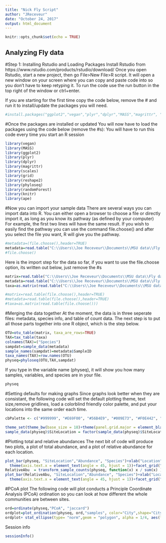 ```yaml
---
title: "Nick Fly Script"
author: "JReceveur"
date: "October 24, 2017"
output: html_document
---
```


```r
knitr::opts_chunk$set(echo = TRUE)
```

## Analyzing Fly data
#Step 1: Installing Rstudio and Loading Packages
Install Rstudio from https://www.rstudio.com/products/rstudio/download/
Once you open Rstudio, start a new project, then go File>New File>R script. It will open a new window on your screen where you can copy and paste code into so you don't have to keep retyping it. To run the code use the run button in the top right of the window or ctrl+enter.

If you are starting for the first time copy the code below, remove the # and run it to install/update the packages you will need.

```r
#install.packages("ggplot2","vegan","plyr","dplyr","MASS","magrittr", "scales","grid","reshape2","phyloseq","randomForest","knitr","ape","lubridate")
```

#Once the packages are installed or updated
You will now have to load the packages using the code below (remove the #s): You will have to run this code every time you start an R session

```r
library(vegan)
library(MASS)
library(ggplot2)
library(plyr)
library(dplyr)
library(magrittr)
library(scales)
library(grid)
library(reshape2)
library(phyloseq)
library(randomForest)
library(knitr)
library(ape)

```

#Now you can import your sample data
There are several ways you can import data into R. You can either open a browser to choose a file or directly import it, as long as you know its pathway (as defined by your computer)
For example, the first two lines will have the same result. If you wish to easily find the pathway you can use the command file.choose() and after you select the file you want, R will give you the pathway. 
```r

#metadata=(file.choose(),header=TRUE)
metadata=read.table("C:\\Users\\Joe Receveur\\Documents\\MSU data\\Fly data\\Meta10.24.txt",header=TRUE)
#file.choose()
```

Here is the import step for the data so far, if you want to use the file.choose option, its written out below, just remove the #s
``` r
matrix=read.table("C:\\Users\\Joe Receveur\\Documents\\MSU data\\Fly data\\Table10.24Other.txt",header=TRUE)
metadata=read.table("C:\\Users\\Joe Receveur\\Documents\\MSU data\\Fly data\\Meta10.24.txt",header=TRUE)
taxa=as.matrix(read.table("C:\\Users\\Joe Receveur\\Documents\\MSU data\\Fly data\\SpeciesNames10.24Other.txt"))

#matrix=read.table(file.choose(),header=TRUE)
#metadata=read.table(file.choose(),header=TRUE)
#taxa=as.matrix(read.table(file.choose()))
```

#Merging the data together
At the moment, the data is in three seperate files: metadata, species info, and table of count data. The next step is to put all those parts together into one R object, which is the step below.
```r
OTU=otu_table(matrix, taxa_are_rows=TRUE)
TAX=tax_table(taxa)
colnames(TAX)=("Species")
sampdat=sample_data(metadata)
sample_names(sampdat)=metadata$SampleID
taxa_names(TAX)=row.names(OTU)
physeq=phyloseq(OTU,TAX,sampdat)
```

If you type in the variable name (physeq), it will show you how many samples, variables, and species are in your file.
``` r
physeq
```

#Setting  defaults for making graphs
Since graphs look better when they are consistant, the following code will set the default plotting theme, text size,remove gridlines, load a colorblind friendly color palette, and put your locations into the same order each time.
``` r
cbPalette <- c("#999999", "#E69F00", "#56B4E9", "#009E73", "#F0E442", "#0072B2", "#D55E00", "#000000","#CC79A7")

theme_set(theme_bw(base_size = 18)+theme(panel.grid.major = element_blank(), panel.grid.minor = element_blank()))
sample_data(physeq)$SiteLocation = factor(sample_data(physeq)$SiteLocation, levels = c("North_1km","North_10km","East_1km","East_10km","South_1km","South_10km","West_1km","West_10km"))

```

#Plotting total and relative abundances
The next bit of code will produce two plots, a plot of total abundance, and a plot of relative abundance for each location.
```r
plot_bar(physeq, "SiteLocation","Abundance", "Species")+xlab("Location")+ylab("Total Abundance")+
  theme(axis.text.x = element_text(angle = 45, hjust = 1))+facet_grid("Month~City",scales="free_x")+scale_fill_manual(values=cbPalette)
RelativeAbu  = transform_sample_counts(physeq, function(x) x / sum(x) )
plot_bar(RelativeAbu, "SiteLocation","Abundance", "Species")+xlab("Location")+ylab("Relative Abundance (%)")+
  theme(axis.text.x = element_text(angle = 45, hjust = 1))+facet_grid("Month~City",scales="free_x")+scale_fill_manual(values=cbPalette)
```

#PCoA plot
The following code will plot conducts a Principle Coordinate Analysis (PCoA) ordination so you can look at how different the whole communities are between sites.
```r
ord=ordinate(physeq,"PCoA", "jaccard")
ordplot=plot_ordination(physeq, ord,"samples", color="City",shape="City",label="SiteLocation")+geom_point(size=4)+scale_colour_manual(values=cbPalette)+scale_fill_manual(values=cbPalette)
ordplot+ stat_ellipse(type= "norm",geom = "polygon", alpha = 1/4, aes(fill = City)) #theme(legend.justification=c(1,0), legend.position=c(1,0))+
```

Session info
```r
sessionInfo()
```